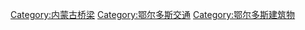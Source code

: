 [[Category:内蒙古桥梁|Category:内蒙古桥梁]]
[[Category:鄂尔多斯交通|Category:鄂尔多斯交通]]
[[Category:鄂尔多斯建筑物|Category:鄂尔多斯建筑物]]